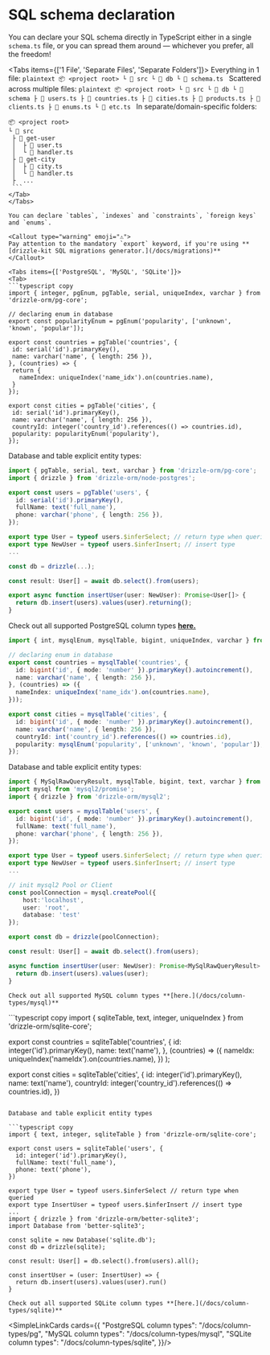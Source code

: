 
# SQL schema declaration

You can declare your SQL schema directly in TypeScript either in a single `schema.ts` file,
or you can spread them around — whichever you prefer, all the freedom!


<Tabs items={['1 File', 'Separate Files', 'Separate Folders']}>
  <Tab>
    Everything in 1 file:
    ```plaintext
📦 <project root>
 └ 📂 src
    └ 📂 db
       └ 📜 schema.ts
    ```
  </Tab>
   <Tab>
    Scattered across multiple files:
    ```plaintext
📦 <project root>
 └ 📂 src
    └ 📂 db
       └ 📂 schema
          ├ 📜 users.ts
          ├ 📜 countries.ts
          ├ 📜 cities.ts
          ├ 📜 products.ts
          ├ 📜 clients.ts
          ├ 📜 enums.ts
          └ 📜 etc.ts
    ```
  </Tab>
   <Tab>
    In separate/domain-specific folders:
   ```plaintext
📦 <project root>
 └ 📂 src
    ├ 📂 get-user
    │  ├ 📜 user.ts
    │  └ 📜 handler.ts
    ├ 📂 get-city
    │  ├ 📜 city.ts
    │  └ 📜 handler.ts    
    ├  ...
    ```
  </Tab>
</Tabs>

You can declare `tables`, `indexes` and `constraints`, `foreign keys` and `enums`.  

<Callout type="warning" emoji="⚠️">
  Pay attention to the mandatory `export` keyword, if you're using **[drizzle-kit SQL migrations generator.](/docs/migrations)**
</Callout>

<Tabs items={['PostgreSQL', 'MySQL', 'SQLite']}>
  <Tab>
  ```typescript copy
  import { integer, pgEnum, pgTable, serial, uniqueIndex, varchar } from 'drizzle-orm/pg-core';

  // declaring enum in database
  export const popularityEnum = pgEnum('popularity', ['unknown', 'known', 'popular']);

  export const countries = pgTable('countries', {
    id: serial('id').primaryKey(),
    name: varchar('name', { length: 256 }),
  }, (countries) => {
    return {
      nameIndex: uniqueIndex('name_idx').on(countries.name),
    }
  });

  export const cities = pgTable('cities', {
    id: serial('id').primaryKey(),
    name: varchar('name', { length: 256 }),
    countryId: integer('country_id').references(() => countries.id),
    popularity: popularityEnum('popularity'),
  });
  ```

  Database and table explicit entity types:
  ```typescript copy
  import { pgTable, serial, text, varchar } from 'drizzle-orm/pg-core';
  import { drizzle } from 'drizzle-orm/node-postgres';

  export const users = pgTable('users', {
    id: serial('id').primaryKey(),
    fullName: text('full_name'),
    phone: varchar('phone', { length: 256 }),
  });

  export type User = typeof users.$inferSelect; // return type when queried
  export type NewUser = typeof users.$inferInsert; // insert type
  ...

  const db = drizzle(...);

  const result: User[] = await db.select().from(users);

  export async function insertUser(user: NewUser): Promise<User[]> {
    return db.insert(users).values(user).returning();
  }
  ```

  Check out all supported PostgreSQL column types **[here.](/docs/column-types/pg)**
  </Tab>
  <Tab>
  ```typescript copy
  import { int, mysqlEnum, mysqlTable, bigint, uniqueIndex, varchar } from 'drizzle-orm/mysql-core';

  // declaring enum in database
  export const countries = mysqlTable('countries', {
    id: bigint('id', { mode: 'number' }).primaryKey().autoincrement(),
    name: varchar('name', { length: 256 }),
  }, (countries) => ({
    nameIndex: uniqueIndex('name_idx').on(countries.name),
  }));

  export const cities = mysqlTable('cities', {
    id: bigint('id', { mode: 'number' }).primaryKey().autoincrement(),
    name: varchar('name', { length: 256 }),
    countryId: int('country_id').references(() => countries.id),
    popularity: mysqlEnum('popularity', ['unknown', 'known', 'popular']),
  });
  ```

  Database and table explicit entity types:  
  ```typescript copy
  import { MySqlRawQueryResult, mysqlTable, bigint, text, varchar } from 'drizzle-orm/mysql-core';
  import mysql from 'mysql2/promise';
  import { drizzle } from 'drizzle-orm/mysql2';

  export const users = mysqlTable('users', {
    id: bigint('id', { mode: 'number' }).primaryKey().autoincrement(),
    fullName: text('full_name'),
    phone: varchar('phone', { length: 256 }),
  });

  export type User = typeof users.$inferSelect; // return type when queried
  export type NewUser = typeof users.$inferInsert; // insert type
  ...

  // init mysql2 Pool or Client
  const poolConnection = mysql.createPool({
      host:'localhost', 
      user: 'root',
      database: 'test'
  });

  export const db = drizzle(poolConnection);

  const result: User[] = await db.select().from(users);

  async function insertUser(user: NewUser): Promise<MySqlRawQueryResult> {
    return db.insert(users).values(user);
  }
  ```

    Check out all supported MySQL column types **[here.](/docs/column-types/mysql)**
  </Tab>
  <Tab>
  ```typescript copy
  import { sqliteTable, text, integer, uniqueIndex } from 'drizzle-orm/sqlite-core';

  export const countries = sqliteTable('countries', {
      id: integer('id').primaryKey(),
      name: text('name'),
    }, (countries) => ({
      nameIdx: uniqueIndex('nameIdx').on(countries.name),
    })
  );

  export const cities = sqliteTable('cities', {
    id: integer('id').primaryKey(),
    name: text('name'),
    countryId: integer('country_id').references(() => countries.id),
  })
  ```

  Database and table explicit entity types

  ```typescript copy
  import { text, integer, sqliteTable } from 'drizzle-orm/sqlite-core';

  export const users = sqliteTable('users', {
    id: integer('id').primaryKey(),
    fullName: text('full_name'),
    phone: text('phone'),
  })

  export type User = typeof users.$inferSelect // return type when queried
  export type InsertUser = typeof users.$inferInsert // insert type
  ...
  import { drizzle } from 'drizzle-orm/better-sqlite3';
  import Database from 'better-sqlite3';

  const sqlite = new Database('sqlite.db');
  const db = drizzle(sqlite);

  const result: User[] = db.select().from(users).all();

  const insertUser = (user: InsertUser) => {
    return db.insert(users).values(user).run()
  }
  ```

    Check out all supported SQLite column types **[here.](/docs/column-types/sqlite)**
  </Tab>
</Tabs>

<SimpleLinkCards cards={{
  "PostgreSQL column types": "/docs/column-types/pg",
  "MySQL column types": "/docs/column-types/mysql",
  "SQLite column types": "/docs/column-types/sqlite",
}}/>
